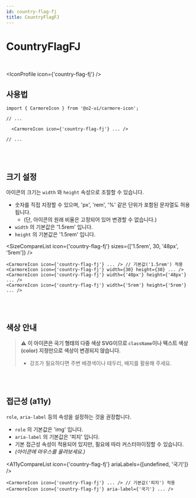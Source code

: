 ```yaml
---
id: country-flag-fj
title: CountryFlagFJ
---
```




# CountryFlagFJ

<br />

<IconProfile icon={'country-flag-fj'} />

## 사용법

```tsx
import { CarmoreIcon } from '@o2-ui/carmore-icon';

// ...

  <CarmoreIcon icon={'country-flag-fj'} ... />

// ...
```

<br />
<br />

## 크기 설정

아이콘의 크기는 `width` 와 `height` 속성으로 조절할 수 있습니다.

- 숫자를 직접 지정할 수 있으며, 'px', 'rem', '%' 같은 단위가 포함된 문자열도 허용됩니다.
  - (단, 아이콘의 원래 비율은 고정되어 있어 변경할 수 없습니다.)
- `width` 의 기본값은 '1.5rem' 입니다.
- `height` 의 기본값은 '1.5rem' 입니다.

<SizeCompareList icon={'country-flag-fj'} sizes={['1.5rem', 30, '48px', '5rem']} />

```tsx
<CarmoreIcon icon={'country-flag-fj'} ... /> // 기본값('1.5rem') 적용
<CarmoreIcon icon={'country-flag-fj'} width={30} height={30} ... />
<CarmoreIcon icon={'country-flag-fj'} width={'48px'} height={'48px'} ... />
<CarmoreIcon icon={'country-flag-fj'} width={'5rem'} height={'5rem'} ... />
```

<br />
<br />

## 색상 안내

> ⚠️ <b>이 아이콘은 국기 형태의 다중 색상 SVG이므로 `className`이나 텍스트 색상(color) 지정만으로 색상이 변경되지 않습니다. </b>
>
> - 강조가 필요하다면 주변 배경색이나 테두리, 배지를 활용해 주세요.

<br />
<br />

## 접근성 (a11y)

`role`, `aria-label` 등의 속성을 설정하는 것을 권장합니다.

- `role` 의 기본값은 'img' 입니다.
- `aria-label` 의 기본값은 '피지' 입니다.
- 기본 접근성 속성이 적용되어 있지만, 필요에 따라 커스터마이징할 수 있습니다.
- _(아이콘에 마우스를 올려보세요.)_

<A11yCompareList icon={'country-flag-fj'} ariaLabels={[undefined, '국기']} />

```tsx
<CarmoreIcon icon={'country-flag-fj'} ... /> // 기본값('피지') 적용
<CarmoreIcon icon={'country-flag-fj'} aria-label={'국기'} ... />
```
